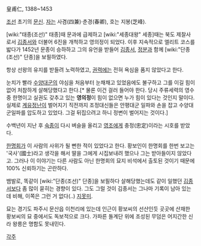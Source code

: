 皇甫仁, 1388~1453

[[조선]] 초기의 [[문신]]. [[자]]는 사겸(四兼)·춘경(春卿), 호는 지봉(芝峰).

[wiki:"태종(조선)" 태종]때 문과에 급제하고 [wiki:"세종대왕" 세종]때는 북도 제찰사로서 [[김종서]]와 더불어 6진을 개척하고 영의정이 되었다. 이후 지속적으로 엘리트 코스를 밟다가 1452년 문종이 승하하고 그의 유언을 받들어 [[김종서]], [[정분]]과 함께 [wiki:"단종(조선)" 단종]을 보필하였다.

항상 선왕의 유지를 받들려 노력하였고, [[권력]]에는 전혀 욕심을 품지 않았다고 한다.

눈치가 빨라 [[수양대군]]의 야심을 처음부터 눈채채고 있었음에도 불구하고 그를 이길 힘이 없어 처참하게 살해당했다고 한다.[* 물론 이건 걸러 들어야 한다. 당시 주류세력의 영수중 한명이고 실권도 갖추고 있는 '''영의정'''이 힘이 없으면 누가 힘이 있다는 것인지 말이다. 실제로 [[계유정난]]이 벌어지기 직전까지 조정대신들은 안평대군 일파와 손을 잡고 수양대군일파를 압도하고 있었다. 그걸 뒤집으려고 하니 정변이 벌어지는 것이다.]

수백년이 지난 후 [[숙종]]이 다시 벼슬을 올리고 [[영조]]에게  충정(忠定)이라는 시호를 받았다.

[[한명회]]가 이 사람의 사위가 될 뻔한 적이 있었다고 한다. 황보인이 한명회를 한번 보고는 '국사'(國士)라고 생각을 해서 딸을 그에게 시집보내려 했으나 그는 받아들이지 않았다고. 그러나 이 이야기는 다른 사람도 아닌 한명회의 묘지 비석에서 출토된 것이기 때문에 100% 신뢰하기는 곤란하다.

뱀발로, 똑같이 [wiki:"단종(조선)" 단종]을 보필하다 살해당했는데도 같이 일했던 [[김종서]]보다 좀 많이 묻히는 경향이 있다. 그도 그럴 것이 김종서는  그나마 기록이 남아 있는데 비해, 이쪽은 그런 거 없다(..) [[지못미]].

묘는 경기도 파주시 문산읍 이천리에 있는데 인근이 황보씨의 선산인듯 곳곳에 산재한 황보씨의 묘 중에서도 독보적으로 크다. 가파른 돌계단 위에 조성된 무덤은 어지간한 신라 왕릉은 명함도 못내민다.

[[각주]]
